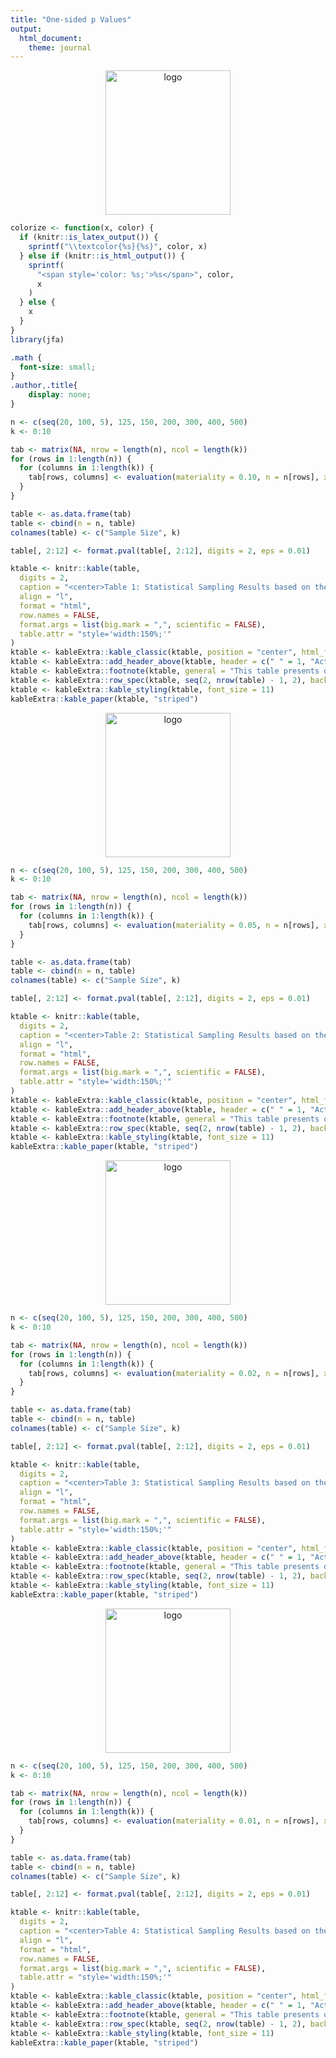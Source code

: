 ```yaml
---
title: "One-sided p Values"
output: 
  html_document:
    theme: journal
---
```


<p align="center">
  <img src="logo.png" alt="logo" width="200" height="231">
</p>

```r
colorize <- function(x, color) {
  if (knitr::is_latex_output()) {
    sprintf("\\textcolor{%s}{%s}", color, x)
  } else if (knitr::is_html_output()) {
    sprintf(
      "<span style='color: %s;'>%s</span>", color,
      x
    )
  } else {
    x
  }
}
library(jfa)
```

```css
.math {
  font-size: small;
}
.author,.title{
    display: none;
}
```

```r
n <- c(seq(20, 100, 5), 125, 150, 200, 300, 400, 500)
k <- 0:10

tab <- matrix(NA, nrow = length(n), ncol = length(k))
for (rows in 1:length(n)) {
  for (columns in 1:length(k)) {
    tab[rows, columns] <- evaluation(materiality = 0.10, n = n[rows], x = k[columns], method = "binomial")$p.value
  }
}

table <- as.data.frame(tab)
table <- cbind(n = n, table)
colnames(table) <- c("Sample Size", k)

table[, 2:12] <- format.pval(table[, 2:12], digits = 2, eps = 0.01)
```

```r
ktable <- knitr::kable(table,
  digits = 2,
  caption = "<center>Table 1: Statistical Sampling Results based on the Binomial Distribution — <br>One-sided <i>p</i> Values against a Performance Materiality of 10 Percent</center>",
  align = "l",
  format = "html",
  row.names = FALSE,
  format.args = list(big.mark = ",", scientific = FALSE),
  table.attr = "style='width:150%;'"
)
ktable <- kableExtra::kable_classic(ktable, position = "center", html_font = "Cambria")
ktable <- kableExtra::add_header_above(ktable, header = c(" " = 1, "Actual Number of Misstatements Found" = 11))
ktable <- kableExtra::footnote(ktable, general = "This table presents one-sided p values against the null hypothesis \u03B8 = 0.1")
ktable <- kableExtra::row_spec(ktable, seq(2, nrow(table) - 1, 2), background = "#F0F8FF")
ktable <- kableExtra::kable_styling(ktable, font_size = 11)
kableExtra::kable_paper(ktable, "striped")
```

\newpage

<p align="center">
  <img src="logo.png" alt="logo" width="200" height="231">
</p>

```r
n <- c(seq(20, 100, 5), 125, 150, 200, 300, 400, 500)
k <- 0:10

tab <- matrix(NA, nrow = length(n), ncol = length(k))
for (rows in 1:length(n)) {
  for (columns in 1:length(k)) {
    tab[rows, columns] <- evaluation(materiality = 0.05, n = n[rows], x = k[columns], method = "binomial")$p.value
  }
}

table <- as.data.frame(tab)
table <- cbind(n = n, table)
colnames(table) <- c("Sample Size", k)

table[, 2:12] <- format.pval(table[, 2:12], digits = 2, eps = 0.01)
```

```r
ktable <- knitr::kable(table,
  digits = 2,
  caption = "<center>Table 2: Statistical Sampling Results based on the Binomial Distribution — <br>One-sided <i>p</i> Values against a Performance Materiality of 5 Percent</center>",
  align = "l",
  format = "html",
  row.names = FALSE,
  format.args = list(big.mark = ",", scientific = FALSE),
  table.attr = "style='width:150%;'"
)
ktable <- kableExtra::kable_classic(ktable, position = "center", html_font = "Cambria")
ktable <- kableExtra::add_header_above(ktable, header = c(" " = 1, "Actual Number of Misstatements Found" = 11))
ktable <- kableExtra::footnote(ktable, general = "This table presents one-sided p values against the null hypothesis \u03B8 = 0.05")
ktable <- kableExtra::row_spec(ktable, seq(2, nrow(table) - 1, 2), background = "#F0F8FF")
ktable <- kableExtra::kable_styling(ktable, font_size = 11)
kableExtra::kable_paper(ktable, "striped")
```

\newpage

<p align="center">
  <img src="logo.png" alt="logo" width="200" height="231">
</p>

```r
n <- c(seq(20, 100, 5), 125, 150, 200, 300, 400, 500)
k <- 0:10

tab <- matrix(NA, nrow = length(n), ncol = length(k))
for (rows in 1:length(n)) {
  for (columns in 1:length(k)) {
    tab[rows, columns] <- evaluation(materiality = 0.02, n = n[rows], x = k[columns], method = "binomial")$p.value
  }
}

table <- as.data.frame(tab)
table <- cbind(n = n, table)
colnames(table) <- c("Sample Size", k)

table[, 2:12] <- format.pval(table[, 2:12], digits = 2, eps = 0.01)
```

```r
ktable <- knitr::kable(table,
  digits = 2,
  caption = "<center>Table 3: Statistical Sampling Results based on the Binomial Distribution — <br>One-sided <i>p</i> Values against a Performance Materiality of 2 Percent</center>",
  align = "l",
  format = "html",
  row.names = FALSE,
  format.args = list(big.mark = ",", scientific = FALSE),
  table.attr = "style='width:150%;'"
)
ktable <- kableExtra::kable_classic(ktable, position = "center", html_font = "Cambria")
ktable <- kableExtra::add_header_above(ktable, header = c(" " = 1, "Actual Number of Misstatements Found" = 11))
ktable <- kableExtra::footnote(ktable, general = "This table presents d values against the null hypothesis \u03B8 = 0.02")
ktable <- kableExtra::row_spec(ktable, seq(2, nrow(table) - 1, 2), background = "#F0F8FF")
ktable <- kableExtra::kable_styling(ktable, font_size = 11)
kableExtra::kable_paper(ktable, "striped")
```

\newpage

<p align="center">
  <img src="logo.png" alt="logo" width="200" height="231">
</p>

```r
n <- c(seq(20, 100, 5), 125, 150, 200, 300, 400, 500)
k <- 0:10

tab <- matrix(NA, nrow = length(n), ncol = length(k))
for (rows in 1:length(n)) {
  for (columns in 1:length(k)) {
    tab[rows, columns] <- evaluation(materiality = 0.01, n = n[rows], x = k[columns], method = "binomial")$p.value
  }
}

table <- as.data.frame(tab)
table <- cbind(n = n, table)
colnames(table) <- c("Sample Size", k)

table[, 2:12] <- format.pval(table[, 2:12], digits = 2, eps = 0.01)
```

```r
ktable <- knitr::kable(table,
  digits = 2,
  caption = "<center>Table 4: Statistical Sampling Results based on the Binomial Distribution — <br>One-sided <i>p</i> Values against a Performance Materiality of 1 Percent</center>",
  align = "l",
  format = "html",
  row.names = FALSE,
  format.args = list(big.mark = ",", scientific = FALSE),
  table.attr = "style='width:150%;'"
)
ktable <- kableExtra::kable_classic(ktable, position = "center", html_font = "Cambria")
ktable <- kableExtra::add_header_above(ktable, header = c(" " = 1, "Actual Number of Misstatements Found" = 11))
ktable <- kableExtra::footnote(ktable, general = "This table presents one-sided p values against the null hypothesis \u03B8 = 0.01")
ktable <- kableExtra::row_spec(ktable, seq(2, nrow(table) - 1, 2), background = "#F0F8FF")
ktable <- kableExtra::kable_styling(ktable, font_size = 11)
kableExtra::kable_paper(ktable, "striped")
```
